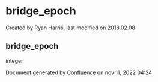 
# bridge_epoch 

 Created by  Ryan Harris, last modified on 2018.02.08

## bridge_epoch

integer

Document generated by Confluence on nov 11, 2022 04:24
